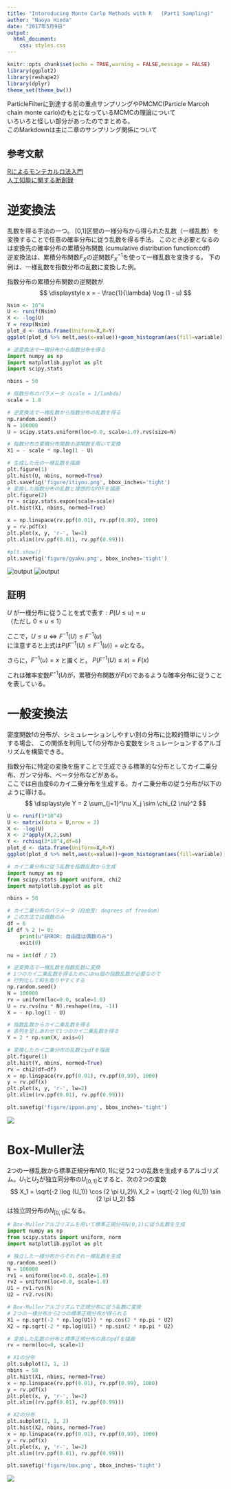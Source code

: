 ```yaml
---
title: "Intoroducing Monte Carlo Methods with R   (Part1 Sampling)"
author: "Naoya Hieda"
date: "2017年5月9日"
output:
  html_document:
    css: styles.css
---
```


```r
knitr::opts_chunk$set(echo = TRUE,warning = FALSE,message = FALSE)
library(ggplot2)
library(reshape2)
library(dplyr)
theme_set(theme_bw())
```

ParticleFilterに到達する前の重点サンプリングやPMCMC(Particle Marcoh chain monte carlo)のもとになっているMCMCの理論について  
いろいろと怪しい部分があったのでまとめる。  
このMarkdownは主に二章のサンプリング関係について

## 参考文献

[Rによるモンテカルロ法入門](https://pub.maruzen.co.jp/book_magazine/book_data/search/9784621065273.html)  
[人工知能に関する断創録](http://aidiary.hatenablog.com/entry/20140620/1403272044)

# 逆変換法
乱数を得る手法の一つ。
[0,1]区間の一様分布から得られた乱数（一様乱数）を変換することで任意の確率分布に従う乱数を得る手法。
このとき必要となるのは変換先の確率分布の累積分布関数
(cumulative distribution function:cdf)  
逆変換法は、累積分布関数$F_X$の逆関数$F^{−1}_X$を使って一様乱数を変換する。
下の例は、一様乱数を指数分布の乱数に変換した例。

指数分布の累積分布関数の逆関数が
$$
\displaystyle x = - \frac{1}{\lambda} \log (1 - u)
$$
```r
Nsim <- 10^4
U <- runif(Nsim)
X <- -log(U)
Y = rexp(Nsim)
plot_d <- data.frame(Uniform=X,R=Y)
ggplot(plot_d %>% melt,aes(x=value))+geom_histogram(aes(fill=variable))+facet_grid(.~variable)
```
```python
# 逆変換法で一様分布から指数分布を得る
import numpy as np
import matplotlib.pyplot as plt
import scipy.stats

nbins = 50

# 指数分布のパラメータ（scale = 1/lambda）
scale = 1.0

# 逆変換法で一様乱数から指数分布の乱数を得る
np.random.seed()
N = 100000
U = scipy.stats.uniform(loc=0.0, scale=1.0).rvs(size=N)

# 指数分布の累積分布関数の逆関数を用いて変換
X1 = - scale * np.log(1 - U)

# 生成した元の一様乱数を描画
plt.figure(1)
plt.hist(U, nbins, normed=True)
plt.savefig('figure/itiyou.png', bbox_inches='tight')
# 変換した指数分布の乱数と理想的なPDFを描画
plt.figure(2)
rv = scipy.stats.expon(scale=scale)
plt.hist(X1, nbins, normed=True)

x = np.linspace(rv.ppf(0.01), rv.ppf(0.99), 1000)
y = rv.pdf(x)
plt.plot(x, y, 'r-', lw=2)
plt.xlim((rv.ppf(0.01), rv.ppf(0.99)))

#plt.show()
plt.savefig('figure/gyaku.png', bbox_inches='tight')
```
![output](figure/itiyou.png)
![output](figure/gyaku.png)

## 証明
$U$ が一様分布に従うことを式で表す$:P(U\leq u)=u$  
（ただし $0\leq u\leq 1$）

ここで，$U\leq u\iff F^{-1}(U)\leq F^{-1}(u)$  
に注意すると上式は$P(F^{-1}(U)\leq F^{-1}(u))=u$となる。

さらに，$F^{-1}(u)=x$ と置くと，
$P(F^{-1}(U)\leq x)=F(x)$

これは確率変数$F^{-1}(U)$が，累積分布関数が$F(x)$であるような確率分布に従うことを表している。

# 一般変換法
密度関数fの分布が、シミュレーションしやすい別の分布に比較的簡単にリンクする場合、
この関係を利用してfの分布から変数をシミュレーションするアルゴリズムを構築できる。


指数分布に特定の変換を施すことで生成できる標準的な分布としてカイ二乗分布、ガンマ分布、ベータ分布などがある。  
ここでは自由度6のカイ二乗分布を生成する。カイ二乗分布の従う分布が以下のように導ける。
$$
\displaystyle Y = 2 \sum_{j=1}^\nu X_j \sim \chi_{2 \nu}^2
$$

```r
U <- runif(3*10^4)
U <- matrix(data = U,nrow = 3)
X <- -log(U)
X <- 2*apply(X,2,sum)
Y <- rchisq(3*10^4,df=6)
plot_d <- data.frame(Uniform=X,R=Y)
ggplot(plot_d %>% melt,aes(x=value))+geom_histogram(aes(fill=variable))+facet_grid(.~variable)
```


```python
# カイ二乗分布に従う乱数を指数乱数から生成
import numpy as np
from scipy.stats import uniform, chi2
import matplotlib.pyplot as plt

nbins = 50

# カイ二乗分布のパラメータ（自由度: degrees of freedom）
# この方法では偶数のみ
df = 6
if df % 2 != 0:
    print(u"ERROR: 自由度は偶数のみ")
    exit(0)

nu = int(df / 2)

# 逆変換法で一様乱数を指数乱数に変換
# 1つのカイ二乗乱数を得るためにはnu個の指数乱数が必要なので
# 行列化して和を取りやすくする
np.random.seed()
N = 100000
rv = uniform(loc=0.0, scale=1.0)
U = rv.rvs(nu * N).reshape((nu, -1))
X = - np.log(1 - U)

# 指数乱数からカイ二乗乱数を得る
# 各列を足しあわせて1つのカイ二乗乱数を得る
Y = 2 * np.sum(X, axis=0)

# 変換したカイ二乗分布の乱数とpdfを描画
plt.figure(1)
plt.hist(Y, nbins, normed=True)
rv = chi2(df=df)
x = np.linspace(rv.ppf(0.01), rv.ppf(0.99), 1000)
y = rv.pdf(x)
plt.plot(x, y, 'r-', lw=2)
plt.xlim((rv.ppf(0.01), rv.ppf(0.99)))

plt.savefig('figure/ippan.png', bbox_inches='tight')
```
![](figure/ippan.png)

# Box-Muller法
2つの一様乱数から標準正規分布$N(0,1)$に従う2つの乱数を生成するアルゴリズム。$U_1$と$U_2$が独立同分布の$U_{[0,1]}$とすると、次の2つの変数
$$
X_1 = \sqrt{-2 \log (U_1)} \cos (2 \pi U_2)\\
X_2 = \sqrt{-2 \log (U_1)} \sin (2 \pi U_2)
$$
は独立同分布の$N_{[0,1]}$になる。

```python
# Box-Mullerアルゴリズムを用いて標準正規分布N(0,1)に従う乱数を生成
import numpy as np
from scipy.stats import uniform, norm
import matplotlib.pyplot as plt

# 独立した一様分布からそれぞれ一様乱数を生成
np.random.seed()
N = 100000
rv1 = uniform(loc=0.0, scale=1.0)
rv2 = uniform(loc=0.0, scale=1.0)
U1 = rv1.rvs(N)
U2 = rv2.rvs(N)

# Box-Mullerアルゴリズムで正規分布に従う乱数に変換
# 2つの一様分布から2つの標準正規分布が得られる
X1 = np.sqrt(-2 * np.log(U1)) * np.cos(2 * np.pi * U2)
X2 = np.sqrt(-2 * np.log(U1)) * np.sin(2 * np.pi * U2)

# 変換した乱数の分布と標準正規分布の真のpdfを描画
rv = norm(loc=0, scale=1)

# X1の分布
plt.subplot(2, 1, 1)
nbins = 50
plt.hist(X1, nbins, normed=True)
x = np.linspace(rv.ppf(0.01), rv.ppf(0.99), 1000)
y = rv.pdf(x)
plt.plot(x, y, 'r-', lw=2)
plt.xlim((rv.ppf(0.01), rv.ppf(0.99)))

# X2の分布
plt.subplot(2, 1, 2)
plt.hist(X2, nbins, normed=True)
x = np.linspace(rv.ppf(0.01), rv.ppf(0.99), 1000)
y = rv.pdf(x)
plt.plot(x, y, 'r-', lw=2)
plt.xlim((rv.ppf(0.01), rv.ppf(0.99)))

plt.savefig('figure/box.png', bbox_inches='tight')
```

![](figure/box.png)
